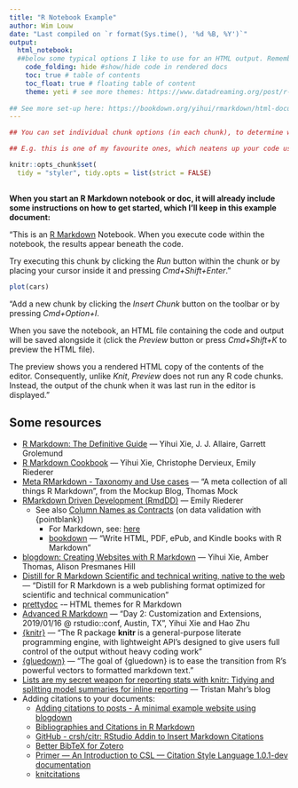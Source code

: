 ```yaml
---
title: "R Notebook Example"
author: Wim Louw
date: "Last compiled on `r format(Sys.time(), '%d %B, %Y')`"
output: 
  html_notebook: 
  ##below some typical options I like to use for an HTML output. Remember: you can output these docs in various formats, all highly customizable
    code_folding: hide #show/hide code in rendered docs
    toc: true # table of contents
    toc_float: true # floating table of content
    theme: yeti # see more themes: https://www.datadreaming.org/post/r-markdown-theme-gallery/
    
## See more set-up here: https://bookdown.org/yihui/rmarkdown/html-document.html
---
```



``` r
## You can set individual chunk options (in each chunk), to determine what gets displayed in your rendered document, e.g. figure sizes, whether the chunk is included, warning messages, &c. Or you can set global options that will apply to all code chunks like in this "set-up" chunk. 

## E.g. this is one of my favourite ones, which neatens up your code using the wonderful {styler} package before rendering:

knitr::opts_chunk$set(
  tidy = "styler", tidy.opts = list(strict = FALSE)
  
```


**When you start an R Markdown notebook or doc, it will already include some instructions on how to get started, which I'll keep in this example document:**

"This is an [R Markdown](http://rmarkdown.rstudio.com) Notebook. When you execute code within the notebook, the results appear beneath the code.

Try executing this chunk by clicking the *Run* button within the chunk or by placing your cursor inside it and pressing *Cmd+Shift+Enter*."

```r

plot(cars)

```

"Add a new chunk by clicking the *Insert Chunk* button on the toolbar or by pressing *Cmd+Option+I*.

When you save the notebook, an HTML file containing the code and output will be saved alongside it (click the *Preview* button or press *Cmd+Shift+K* to preview the HTML file).

The preview shows you a rendered HTML copy of the contents of the editor. Consequently, unlike *Knit*, *Preview* does not run any R code chunks. Instead, the output of the chunk when it was last run in the editor is displayed."

## Some resources

- [R Markdown: The Definitive Guide](https://bookdown.org/yihui/rmarkdown/) --- Yihui Xie, J. J. Allaire, Garrett Grolemund
- [R Markdown Cookbook](https://bookdown.org/yihui/rmarkdown-cookbook/) --- Yihui Xie, Christophe Dervieux, Emily Riederer
- [Meta RMarkdown - Taxonomy and Use cases](https://themockup.blog/posts/2020-07-25-meta-rmarkdown/) --- "A meta collection of all things R Markdown", from the Mockup Blog, Thomas Mock
- [RMarkdown Driven Development (RmdDD)](https://emilyriederer.netlify.app/post/rmarkdown-driven-development/) --- Emily Riederer
	- See also [Column Names as Contracts](https://emilyriederer.netlify.app/post/column-name-contracts/) (on data validation with {pointblank})
		- For Markdown, see: [here](https://www.markdownguide.org/)
		- [bookdown](https://bookdown.org/) --- "Write HTML, PDF, ePub, and Kindle books with R Markdown"
- [blogdown: Creating Websites with R Markdown](https://bookdown.org/yihui/blogdown/) --- Yihui Xie, Amber Thomas, Alison Presmanes Hill
- [Distill for R Markdown Scientific and technical writing, native to the web](https://rstudio.github.io/distill/) --- "Distill for R Markdown is a web publishing format optimized for scientific and technical communication"
- [prettydoc](https://prettydoc.statr.me/themes.html) \--- HTML themes for R Markdown
- [Advanced R Markdown](https://slides.yihui.org/2019-rstudio-conf-rmarkdown-workshop.html#1) --- "Day 2: Customization and Extensions, 2019/01/16 @ rstudio::conf, Austin, TX", Yihui Xie and Hao Zhu
- [{knitr}](https://github.com/yihui/knitr) --- "The R package **knitr** is a general-purpose literate programming engine, with lightweight API's designed to give users full control of the output without heavy coding work"
- [{gluedown}](https://kiernann.com/gluedown/) --- "The goal of {gluedown} is to ease the transition from R’s powerful vectors to formatted markdown text."
- [Lists are my secret weapon for reporting stats with knitr: Tidying and splitting model summaries for inline reporting](https://www.tjmahr.com/lists-knitr-secret-weapon/) --- Tristan Mahr's blog
- Adding citations to your documents:
	- [Adding citations to posts - A minimal example website using blogdown](https://blogdown-demo.rbind.io/2017/08/28/adding-citations-to-posts/)
	- [Bibliographies and Citations in R Markdown](https://rmarkdown.rstudio.com/authoring_bibliographies_and_citations.html#citations)
	- [GitHub - crsh/citr: RStudio Addin to Insert Markdown Citations](https://github.com/crsh/citr)
	- [Better BibTeX for Zotero](http://retorque.re/zotero-better-bibtex/)
	- [Primer — An Introduction to CSL — Citation Style Language 1.0.1-dev documentation](http://docs.citationstyles.org/en/1.0.1/primer.html)
	- [knitcitations](https://github.com/cboettig/knitcitations)

